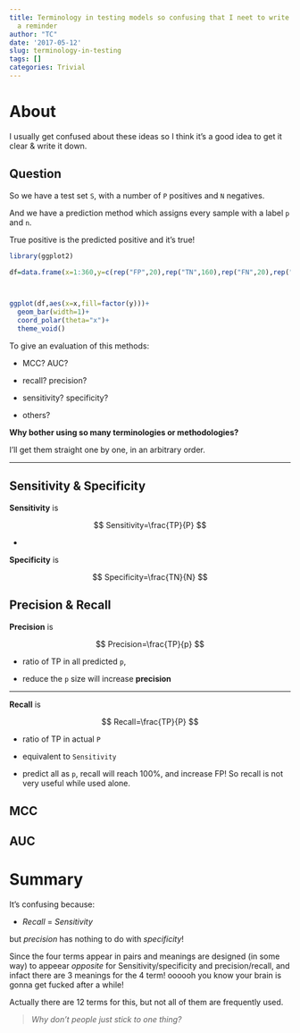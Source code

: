 ```yaml
---
title: Terminology in testing models so confusing that I neet to write it down as
  a reminder
author: "TC"
date: '2017-05-12'
slug: terminology-in-testing
tags: []
categories: Trivial
---
```


# About
I usually get confused about these ideas so I think it's a good idea to get it clear & write it down.



## Question

So we have a test set `S`, with a number of `P` positives and `N` negatives.

And we have a prediction method which assigns every sample with a label `p` and `n`.

True positive is the predicted positive and it's true! 

```r
library(ggplot2)

df=data.frame(x=1:360,y=c(rep("FP",20),rep("TN",160),rep("FN",20),rep("TP",160)))



ggplot(df,aes(x=x,fill=factor(y)))+
  geom_bar(width=1)+
  coord_polar(theta="x")+
  theme_void()

```




To give an evaluation of this methods:

- MCC? AUC? 

- recall? precision?

- sensitivity? specificity?

- others?

**Why bother using so many terminologies or methodologies?**

I'll get them straight one by one, in an arbitrary order.


***

## Sensitivity & Specificity

**Sensitivity** is

$$
Sensitivity=\frac{TP}{P}
$$

-

**Specificity** is

$$
Specificity=\frac{TN}{N}
$$


## Precision & Recall
**Precision** is

$$
Precision=\frac{TP}{p}
$$

- ratio of TP in all predicted `p`,

- reduce the `p` size will increase **precision** 

***

**Recall** is

$$
Recall=\frac{TP}{P}
$$

- ratio of TP in actual `P`

- equivalent to `Sensitivity`

- predict all as `p`, recall will reach 100%, and increase FP! So recall is not very useful while used alone.



## MCC


## AUC



# Summary
It's confusing because:

- *Recall* = *Sensitivity*

but *precision* has nothing to do with *specificity*!

Since the four terms appear in pairs and meanings are designed (in some way) to appeear _opposite_ for Sensitivity/specificity and precision/recall, and infact there are 3 meanings for the 4 term! oooooh you know your brain is gonna get fucked after a while!

Actually there are 12 terms for this, but not all of them are frequently used.

> *Why don't people just stick to one thing?*

